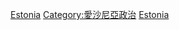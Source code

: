 {{Cat main|愛沙尼亞選舉}}
{{Commons cat|Elections in Estonia}}

[[Category:各國選舉|Estonia]]
[[Category:愛沙尼亞政治|Category:愛沙尼亞政治]]
[[Category:欧洲选举|Estonia]]